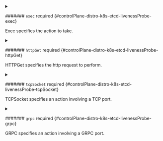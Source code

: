 


<details className="config-field" data-expandable="true">
<summary>

####### `exec` <span className="config-field-required" data-required="false">required</span> <span className="config-field-type"></span> <span className="config-field-default"></span> <span className="config-field-enum"></span> {#controlPlane-distro-k8s-etcd-livenessProbe-exec}

Exec specifies the action to take.

</summary>

<PartialExecreference />


</details>



<details className="config-field" data-expandable="true">
<summary>

####### `httpGet` <span className="config-field-required" data-required="false">required</span> <span className="config-field-type"></span> <span className="config-field-default"></span> <span className="config-field-enum"></span> {#controlPlane-distro-k8s-etcd-livenessProbe-httpGet}

HTTPGet specifies the http request to perform.

</summary>

<PartialHttpgetreference />


</details>



<details className="config-field" data-expandable="true">
<summary>

####### `tcpSocket` <span className="config-field-required" data-required="false">required</span> <span className="config-field-type"></span> <span className="config-field-default"></span> <span className="config-field-enum"></span> {#controlPlane-distro-k8s-etcd-livenessProbe-tcpSocket}

TCPSocket specifies an action involving a TCP port.

</summary>

<PartialTcpsocketreference />


</details>



<details className="config-field" data-expandable="true">
<summary>

####### `grpc` <span className="config-field-required" data-required="false">required</span> <span className="config-field-type"></span> <span className="config-field-default"></span> <span className="config-field-enum"></span> {#controlPlane-distro-k8s-etcd-livenessProbe-grpc}

GRPC specifies an action involving a GRPC port.

</summary>

<PartialGrpcreference />


</details>


<PartialInitialdelayseconds />


<PartialTimeoutseconds />


<PartialPeriodseconds />


<PartialSuccessthreshold />


<PartialFailurethreshold />


<PartialTerminationgraceperiodseconds />
